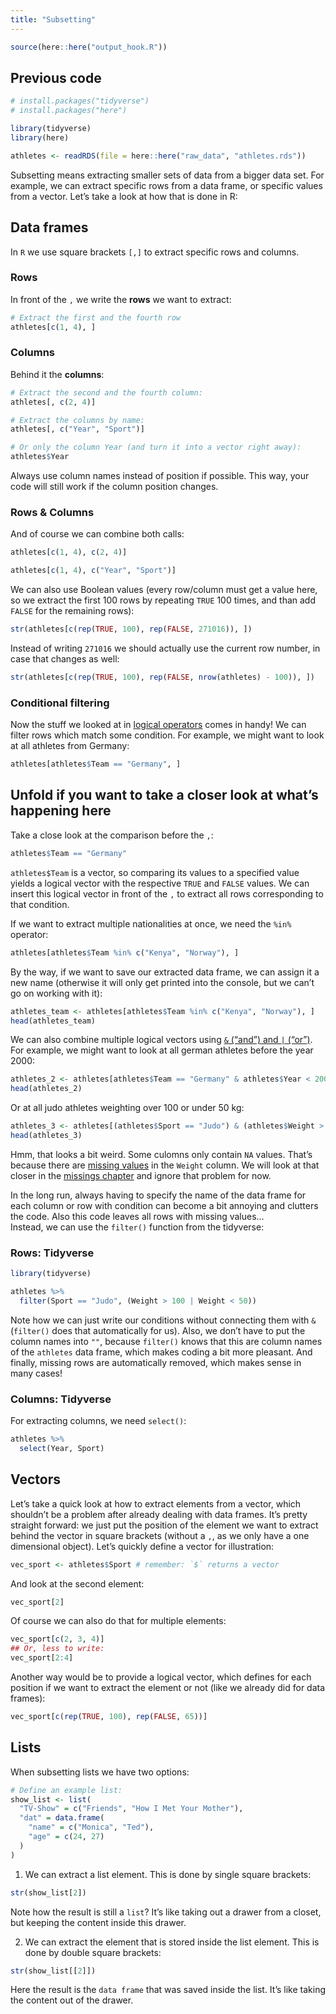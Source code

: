 ```yaml
---
title: "Subsetting"
---
```


```r
source(here::here("output_hook.R"))
```

::: {.callout-caution icon="false" collapse="true"}
## Previous code

```r
# install.packages("tidyverse")
# install.packages("here")

library(tidyverse)
library(here)

athletes <- readRDS(file = here::here("raw_data", "athletes.rds"))
```
:::

Subsetting means extracting smaller sets of data from a bigger data set. For example, we can extract specific rows from a data frame, or specific values from a vector. Let's take a look at how that is done in R:

## Data frames

In `R` we use square brackets `[,]` to extract specific rows and columns.

### Rows

In front of the `,` we write the **rows** we want to extract:

```r
# Extract the first and the fourth row
athletes[c(1, 4), ]
```

### Columns

Behind it the **columns**:

```r
# Extract the second and the fourth column:
athletes[, c(2, 4)]

# Extract the columns by name:
athletes[, c("Year", "Sport")]

# Or only the column Year (and turn it into a vector right away):
athletes$Year
```

::: callout-tip
Always use column names instead of position if possible. This way, your code will still work if the column position changes.
:::

### Rows & Columns

And of course we can combine both calls:

```r
athletes[c(1, 4), c(2, 4)]

athletes[c(1, 4), c("Year", "Sport")]
```

We can also use Boolean values (every row/column must get a value here, so we extract the first 100 rows by repeating `TRUE` 100 times, and than add `FALSE` for the remaining rows):

```r
str(athletes[c(rep(TRUE, 100), rep(FALSE, 271016)), ])
```

::: callout-tip
Instead of writing `271016` we should actually use the current row number, in case that changes as well:

```r
str(athletes[c(rep(TRUE, 100), rep(FALSE, nrow(athletes) - 100)), ])
```
:::

### Conditional filtering

Now the stuff we looked at in [logical operators](../basics/basics.qmd#comparisons-and-logical-operators) comes in handy! We can filter rows which match some condition. For example, we might want to look at all athletes from Germany:

```r
athletes[athletes$Team == "Germany", ]

```

::: {.callout-note collapse="true"}
## Unfold if you want to take a closer look at what's happening here

Take a close look at the comparison before the `,`:

```r
athletes$Team == "Germany"
```

`athletes$Team` is a vector, so comparing its values to a specified value yields a logical vector with the respective `TRUE` and `FALSE` values. We can insert this logical vector in front of the `,` to extract all rows corresponding to that condition.
:::

If we want to extract multiple nationalities at once, we need the `%in%` operator:

```r
athletes[athletes$Team %in% c("Kenya", "Norway"), ]

```

By the way, if we want to save our extracted data frame, we can assign it a new name (otherwise it will only get printed into the console, but we can't go on working with it):

```r
athletes_team <- athletes[athletes$Team %in% c("Kenya", "Norway"), ]
head(athletes_team)
```

We can also combine multiple logical vectors using [`&` ("and") and `|` ("or")](https://nickhaf.github.io/r_tutorial/qmd/basics/basics.html#or-and-and). For example, we might want to look at all german athletes before the year 2000:

```r
athletes_2 <- athletes[athletes$Team == "Germany" & athletes$Year < 2000, ]
head(athletes_2)
```

Or at all judo athletes weighting over 100 or under 50 kg:

```r
athletes_3 <- athletes[(athletes$Sport == "Judo") & (athletes$Weight > 100 | athletes$Weight < 50), ]
head(athletes_3)
```

Hmm, that looks a bit weird. Some culomns only contain `NA` values. That's because there are [missing values](../missing/missing.qmd) in the `Weight` column. We will look at that closer in the [missings chapter](../missing/missing.qmd) and ignore that problem for now.

In the long run, always having to specify the name of the data frame for each column or row with condition can become a bit annoying and clutters the code. Also this code leaves all rows with missing values...\
Instead, we can use the `filter()` function from the tidyverse:

### Rows: Tidyverse

::: tidy
```r
library(tidyverse)

athletes %>%
  filter(Sport == "Judo", (Weight > 100 | Weight < 50))
```
:::

Note how we can just write our conditions without connecting them with `&` (`filter()` does that automatically for us). Also, we don't have to put the column names into `""`, because `filter()` knows that this are column names of the `athletes` data frame, which makes coding a bit more pleasant. And finally, missing rows are automatically removed, which makes sense in many cases!

### Columns: Tidyverse

For extracting columns, we need `select()`:

::: tidy
```r
athletes %>%
  select(Year, Sport)
```
:::

## Vectors

Let's take a quick look at how to extract elements from a vector, which shouldn't be a problem after already dealing with data frames. It's pretty straight forward: we just put the position of the element we want to extract behind the vector in square brackets (without a `,`, as we only have a one dimensional object). Let's quickly define a vector for illustration:

```r
vec_sport <- athletes$Sport # remember: `$` returns a vector
```

And look at the second element:

```r
vec_sport[2]
```

Of course we can also do that for multiple elements:

```r
vec_sport[c(2, 3, 4)]
## Or, less to write:
vec_sport[2:4]
```

Another way would be to provide a logical vector, which defines for each position if we want to extract the element or not (like we already did for data frames):

```r
vec_sport[c(rep(TRUE, 100), rep(FALSE, 65))]
```

## Lists

When subsetting lists we have two options:

```r
# Define an example list:
show_list <- list(
  "TV-Show" = c("Friends", "How I Met Your Mother"),
  "dat" = data.frame(
    "name" = c("Monica", "Ted"),
    "age" = c(24, 27)
  )
)
```

1.  We can extract a list element. This is done by single square brackets:

```r
str(show_list[2])
```

Note how the result is still a `list`? It's like taking out a drawer from a closet, but keeping the content inside this drawer.

2.  We can extract the element that is stored inside the list element. This is done by double square brackets:

```r
str(show_list[[2]])
```

Here the result is the `data frame` that was saved inside the list. It's like taking the content out of the drawer.
